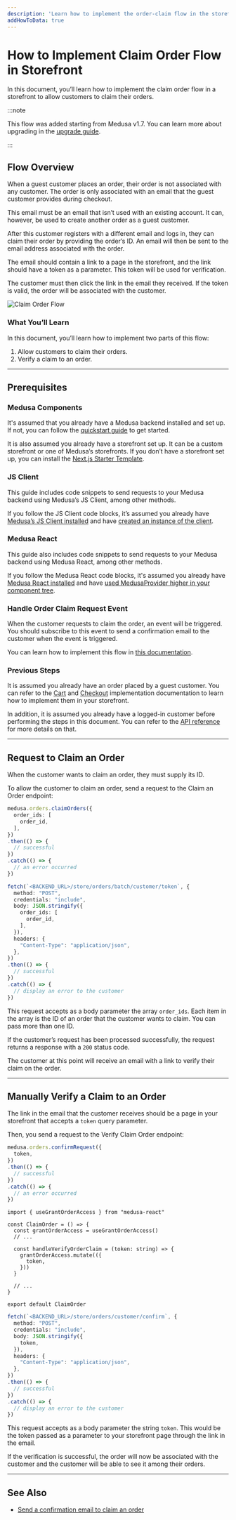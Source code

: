 ```yaml
---
description: 'Learn how to implement the order-claim flow in the storefront. This includes allowing customers to claim their orders, and verify a claim to an order.'
addHowToData: true
---
```



# How to Implement Claim Order Flow in Storefront

In this document, you’ll learn how to implement the claim order flow in a storefront to allow customers to claim their orders.

:::note

This flow was added starting from Medusa v1.7. You can learn more about upgrading in the [upgrade guide](../../../upgrade-guides/medusa-core/1-7-0.md).

:::

## Flow Overview

When a guest customer places an order, their order is not associated with any customer. The order is only associated with an email that the guest customer provides during checkout.

This email must be an email that isn’t used with an existing account. It can, however, be used to create another order as a guest customer.

After this customer registers with a different email and logs in, they can claim their order by providing the order’s ID. An email will then be sent to the email address associated with the order.

The email should contain a link to a page in the storefront, and the link should have a token as a parameter. This token will be used for verification.

The customer must then click the link in the email they received. If the token is valid, the order will be associated with the customer.

![Claim Order Flow](https://res.cloudinary.com/dza7lstvk/image/upload/v1677782439/Medusa%20Docs/Diagrams/claim-order-workflow_m6oybo.jpg)

### What You’ll Learn

In this document, you’ll learn how to implement two parts of this flow:

1. Allow customers to claim their orders.
2. Verify a claim to an order.

---

## Prerequisites

### Medusa Components

It's assumed that you already have a Medusa backend installed and set up. If not, you can follow the [quickstart guide](../../../development/backend/install.mdx) to get started.

It is also assumed you already have a storefront set up. It can be a custom storefront or one of Medusa’s storefronts. If you don’t have a storefront set up, you can install the [Next.js Starter Template](../../../starters/nextjs-medusa-starter.mdx).

### JS Client

This guide includes code snippets to send requests to your Medusa backend using Medusa’s JS Client, among other methods.

If you follow the JS Client code blocks, it’s assumed you already have [Medusa’s JS Client installed](../../../js-client/overview.md) and have [created an instance of the client](../../../js-client/overview.md#configuration).

### Medusa React

This guide also includes code snippets to send requests to your Medusa backend using Medusa React, among other methods.

If you follow the Medusa React code blocks, it's assumed you already have [Medusa React installed](../../../medusa-react/overview.md) and have [used MedusaProvider higher in your component tree](../../../medusa-react/overview.md#usage).

### Handle Order Claim Request Event

When the customer requests to claim the order, an event will be triggered. You should subscribe to this event to send a confirmation email to the customer when the event is triggered.

You can learn how to implement this flow in [this documentation](../backend/handle-order-claim-event.md).

### Previous Steps

It is assumed you already have an order placed by a guest customer. You can refer to the [Cart](../../carts-and-checkout/storefront/implement-cart) and [Checkout](../../carts-and-checkout/storefront/implement-checkout-flow.mdx) implementation documentation to learn how to implement them in your storefront.

In addition, it is assumed you already have a logged-in customer before performing the steps in this document. You can refer to the [API reference](/api/store/#tag/Auth/operation/PostAuth) for more details on that.

---

## Request to Claim an Order

When the customer wants to claim an order, they must supply its ID.

To allow the customer to claim an order, send a request to the Claim an Order endpoint:

<Tabs groupId="request-type" isCodeTabs={true}>
<TabItem value="client" label="Medusa JS Client" default>

```ts
medusa.orders.claimOrders({
  order_ids: [
    order_id,
  ],
})
.then(() => {
  // successful
})
.catch(() => {
  // an error occurred
})
```

</TabItem>
<TabItem value="fetch" label="Fetch API">

```ts
fetch(`<BACKEND_URL>/store/orders/batch/customer/token`, {
  method: "POST",
  credentials: "include",
  body: JSON.stringify({
    order_ids: [
      order_id,
    ],
  }),
  headers: {
    "Content-Type": "application/json",
  },
})
.then(() => {
  // successful
})
.catch(() => {
  // display an error to the customer
})
```

</TabItem>
</Tabs>

This request accepts as a body parameter the array `order_ids`. Each item in the array is the ID of an order that the customer wants to claim. You can pass more than one ID.

If the customer’s request has been processed successfully, the request returns a response with a `200` status code.

The customer at this point will receive an email with a link to verify their claim on the order.

---

## Manually Verify a Claim to an Order

The link in the email that the customer receives should be a page in your storefront that accepts a `token` query parameter.

Then, you send a request to the Verify Claim Order endpoint:

<Tabs groupId="request-type" isCodeTabs={true}>
<TabItem value="client" label="Medusa JS Client" default>

```ts
medusa.orders.confirmRequest({
  token,
})
.then(() => {
  // successful
})
.catch(() => {
  // an error occurred
})
```

</TabItem>
<TabItem value="medusa-react" label="Medusa React">

```tsx
import { useGrantOrderAccess } from "medusa-react"

const ClaimOrder = () => {
  const grantOrderAccess = useGrantOrderAccess()
  // ...

  const handleVerifyOrderClaim = (token: string) => {
    grantOrderAccess.mutate(({
      token,
    }))
  }

  // ...
}

export default ClaimOrder
```

</TabItem>
<TabItem value="fetch" label="Fetch API">

```ts
fetch(`<BACKEND_URL>/store/orders/customer/confirm`, {
  method: "POST",
  credentials: "include",
  body: JSON.stringify({
    token,
  }),
  headers: {
    "Content-Type": "application/json",
  },
})
.then(() => {
  // successful
})
.catch(() => {
  // display an error to the customer
})
```

</TabItem>
</Tabs>

This request accepts as a body parameter the string `token`. This would be the token passed as a parameter to your storefront page through the link in the email.

If the verification is successful, the order will now be associated with the customer and the customer will be able to see it among their orders.

---

## See Also

- [Send a confirmation email to claim an order](../backend/handle-order-claim-event.md)
